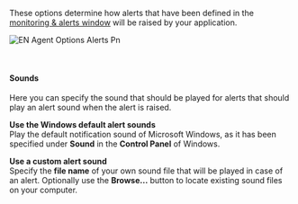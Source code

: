 These options determine how alerts that have been defined in the [monitoring & alerts window](https://pads4documentation.blob.core.windows.net/agent/Content/Remote%20management%20and%20monitoring/Monitoring%20&%20alerts/Monitoring%20&%20alerts.htm) will be raised by your application.

![EN Agent Options Alerts Pn](/images/digital-signage/windows-applications/agent/tools/EN-Agent-Options-Alerts.png)

 

#### **Sounds**

Here you can specify the sound that should be played for alerts that should play an alert sound when the alert is raised.

**Use the Windows default alert sounds**\
Play the default notification sound of Microsoft Windows, as it has been specified under **Sound** in the **Control Panel** of Windows.

**Use a custom alert sound**\
Specify the **file name** of your own sound file that will be played in case of an alert. Optionally use the **Browse...** button to locate existing sound files on your computer.
